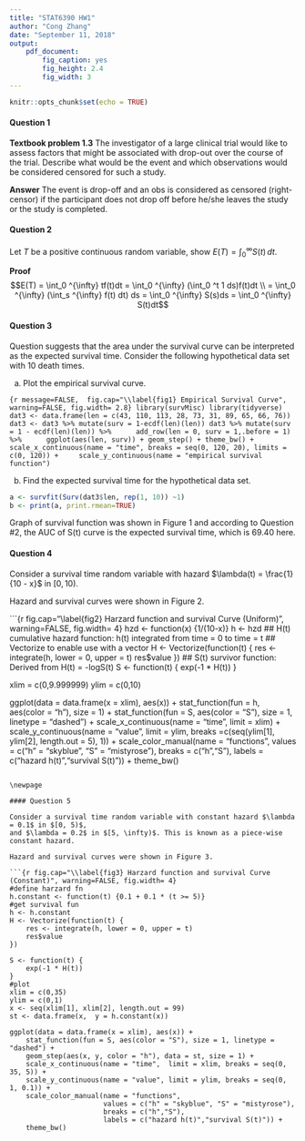 ```yaml
---
title: "STAT6390 HW1"
author: "Cong Zhang"
date: "September 11, 2018"
output: 
    pdf_document:
        fig_caption: yes
        fig_height: 2.4
        fig_width: 3
---
```


```r
knitr::opts_chunk$set(echo = TRUE)
```

#### Question 1

**Textbook problem 1.3** The investigator of a large clinical trial would like to assess factors that might be associated with drop-out over the course of the trial. 
Describe what would be the event and which observations would be considered censored for such a study.


**Answer** The event is drop-off and an obs is considered as censored (right-censor) if the participant does not drop off before he/she leaves the study or the study is completed.

#### Question 2

Let $T$ be a positive continuous random variable, show $E(T)=\int_0^\infty S(t) \,dt$. \label{est}

**Proof**
$$E(T) = \int_0 ^{\infty} tf(t)dt = \int_0 ^{\infty} (\int_0 ^t 1 ds)f(t)dt \\ = \int_0 ^{\infty} (\int_s ^{\infty} f(t) dt) ds =  \int_0 ^{\infty} S(s)ds =  \int_0 ^{\infty} S(t)dt$$

#### Question 3

Question \ref{est} suggests that the area under the survival curve can be interpreted as the expected survival time.
Consider the following hypothetical data set with 10 death times.

a. Plot the empirical survival curve.

```{r message=FALSE,  fig.cap="\\label{fig1} Empirical Survival Curve", warning=FALSE, fig.width= 2.8}
library(survMisc)
library(tidyverse)
dat3 <- data.frame(len = c(43, 110, 113, 28, 73, 31, 89, 65, 66, 76))
dat3 <- dat3 %>% mutate(surv = 1-ecdf(len)(len))
dat3 %>% mutate(surv = 1 - ecdf(len)(len)) %>% 
    add_row(len = 0, surv = 1,.before = 1) %>% 
    ggplot(aes(len, surv)) + geom_step() + theme_bw() +
    scale_x_continuous(name = "time", breaks = seq(0, 120, 20), limits = c(0, 120)) +
    scale_y_continuous(name = "empirical survival function")
```

b. Find the expected survival time for the hypothetical data set.

```r
a <- survfit(Surv(dat3$len, rep(1, 10)) ~1)
b <- print(a, print.rmean=TRUE)
```

Graph of survival function was shown in Figure 1 and according to Question #2, the AUC of S(t) curve is the expected survival time, which is 69.40 here.

#### Question 4

Consider a survival time random variable with hazard $\lambda(t) = \frac{1}{10 - x}$ in $[0, 10)$.

Hazard and survival curves were shown in Figure 2.

```{r fig.cap="\\label{fig2} Harzard function and survival Curve (Uniform)", warning=FALSE, fig.width= 4}
hzd <- function(x) {1/(10-x)}
h <- hzd
## H(t) cumulative hazard function: h(t) integrated from time = 0 to time = t
## Vectorize to enable use with a vector
H <- Vectorize(function(t) {
    res <- integrate(h, lower = 0, upper = t)
    res$value
})
## S(t) survivor function: Derived from H(t) = -logS(t)
S <- function(t) {
    exp(-1 * H(t))
}

xlim = c(0,9.999999)
ylim = c(0,10)

ggplot(data = data.frame(x = xlim), aes(x)) +
    stat_function(fun = h, aes(color = "h"), size = 1) +
    stat_function(fun = S, aes(color = "S"), size = 1, linetype = "dashed") +
    scale_x_continuous(name = "time",  limit = xlim) +
    scale_y_continuous(name = "value", limit = ylim, 
                       breaks =c(seq(ylim[1], ylim[2], length.out = 5), 1)) +
    scale_color_manual(name = "functions",
                       values = c("h" = "skyblue", "S" = "mistyrose"),
                       breaks = c("h","S"),
                       labels = c("hazard h(t)","survival S(t)")) +
    theme_bw()
```

\newpage

#### Question 5

Consider a survival time random variable with constant hazard $\lambda = 0.1$ in $[0, 5)$, 
and $\lambda = 0.2$ in $[5, \infty)$. This is known as a piece-wise constant hazard. 

Hazard and survival curves were shown in Figure 3.

```{r fig.cap="\\label{fig3} Harzard function and survival Curve (Constant)", warning=FALSE, fig.width= 4}
#define harzard fn
h.constant <- function(t) {0.1 + 0.1 * (t >= 5)}
#get survival fun
h <- h.constant
H <- Vectorize(function(t) {
    res <- integrate(h, lower = 0, upper = t)
    res$value
})

S <- function(t) {
    exp(-1 * H(t))
}
#plot
xlim = c(0,35)
ylim = c(0,1)
x <- seq(xlim[1], xlim[2], length.out = 99)
st <- data.frame(x,  y = h.constant(x))

ggplot(data = data.frame(x = xlim), aes(x)) +
    stat_function(fun = S, aes(color = "S"), size = 1, linetype = "dashed") +
    geom_step(aes(x, y, color = "h"), data = st, size = 1) +
    scale_x_continuous(name = "time",  limit = xlim, breaks = seq(0, 35, 5)) +
    scale_y_continuous(name = "value", limit = ylim, breaks = seq(0, 1, 0.1)) +
    scale_color_manual(name = "functions",
                       values = c("h" = "skyblue", "S" = "mistyrose"),
                       breaks = c("h","S"),
                       labels = c("hazard h(t)","survival S(t)")) +
    theme_bw()
```
